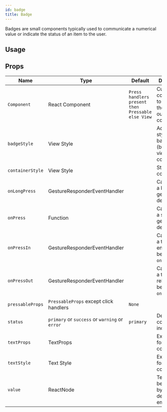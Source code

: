 ```yaml
---
id: badge
title: Badge
---
```



Badges are small components typically used to communicate a numerical value or indicate the status of an item to the user.

## Usage

<Usage />

## Props

<div class='table-responsive'>

| Name             | Type                                           | Default                                           | Description                                               |
| ---------------- | ---------------------------------------------- | ------------------------------------------------- | --------------------------------------------------------- |
| `Component`      | React Component                                | `Press handlers present then Pressable else View` | Custom component to replace the badge outer component.    |
| `badgeStyle`     | View Style                                     |                                                   | Additional styling for badge (background) view component. |
| `containerStyle` | View Style                                     |                                                   | Style for the container.                                  |
| `onLongPress`    | GestureResponderEventHandler                   |                                                   | Called when a long-tap gesture is detected.               |
| `onPress`        | Function                                       |                                                   | Called when a single tap gesture is detected.             |
| `onPressIn`      | GestureResponderEventHandler                   |                                                   | Called when a touch is engaged before `onPress`.          |
| `onPressOut`     | GestureResponderEventHandler                   |                                                   | Called when a touch is released before `onPress`.         |
| `pressableProps` | `PressableProps` except click handlers         | `None`                                            |                                                           |
| `status`         | `primary` or `success` or `warning` or `error` | `primary`                                         | Determines color of the indicator.                        |
| `textProps`      | TextProps                                      |                                                   | Extra props for text component.                           |
| `textStyle`      | Text Style                                     |                                                   | Extra styling for icon component.                         |
| `value`          | ReactNode                                      |                                                   | Text value to be displayed by badge, defaults to empty.   |

</div>
